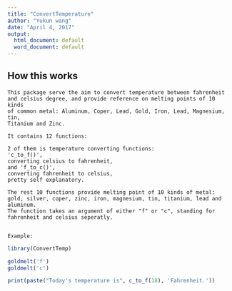 ```yaml
---
title: "ConvertTemperature"
author: "Yukun wang"
date: "April 4, 2017"
output:
  html_document: default
  word_document: default
---
```


## How this works


    This package serve the aim to convert temperature between fahrenheit
    and celsius degree, and provide reference on melting points of 10 kinds 
    of common metal: Aluminum, Coper, Lead, Gold, Iron, Lead, Magnesium, tin, 
    Titanium and Zinc.

    It contains 12 functions:

    2 of them is temperature converting functions: 
    'c_to_f()', 
    converting celsius to fahrenheit,
    and 'f_to_c()', 
    converting fahrenheit to celsius, 
    pretty self explanatory.

    The rest 10 functions provide melting point of 10 kinds of metal: 
    gold, silver, coper, zinc, iron, magnesium, tin, titanium, lead and aluminum. 
    The function takes an argument of either "f" or "c", standing for fahrenheit and celsius seperatly.
  
  
    Example: 

```r
library(ConvertTemp)

goldmelt('f')
goldmelt('c')

print(paste("Today's temperature is", c_to_f(18), 'Fahrenheit.'))
```

